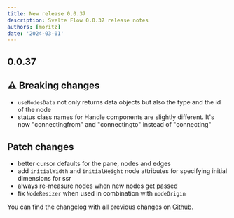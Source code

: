 ```yaml
---
title: New release 0.0.37
description: Svelte Flow 0.0.37 release notes
authors: [moritz]
date: '2024-03-01'
---
```


## 0.0.37

## ⚠️ Breaking changes

- `useNodesData` not only returns data objects but also the type and the id of the node
- status class names for Handle components are slightly different. It's now "connectingfrom" and "connectingto" instead of "connecting"

## Patch changes

- better cursor defaults for the pane, nodes and edges
- add `initialWidth` and `initialHeight` node attributes for specifying initial dimensions for ssr
- always re-measure nodes when new nodes get passed
- fix `NodeResizer` when used in combination with `nodeOrigin`

You can find the changelog with all previous changes on [Github](https://github.com/xyflow/xyflow/blob/main/packages/svelte/CHANGELOG.md).
